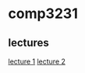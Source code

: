 = comp3231 =

== lectures ==
[[lectures/lecture1/main.wiki|lecture 1]]
[[lectures/lecture2/main.wiki|lecture 2]]
